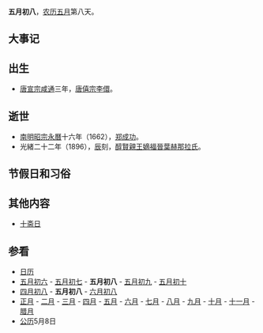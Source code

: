 {{Lunar05Calendar}}
'''五月初八'''，[[农历|农历]][[五月_(农历)|五月]]第八天。

==大事记==

==出生==
*[[唐宣宗|唐宣宗]][[咸通|咸通]]三年，[[唐僖宗|唐僖宗]][[李儇|李儇]]。

==逝世==
*[[南明|南明]][[明昭宗|昭宗]][[永曆_(南明)|永曆]]十六年（1662），[[郑成功|郑成功]]。
*光緒二十二年（1896），[[辰|辰]]刻，[[醇賢親王嫡妃|醇賢親王嫡福晉葉赫那拉氏]]。

==节假日和习俗==

==其他内容==
*[[十斋日|十斋日]]

==参看==
*[[历史上的今天|日历]]
*[[五月初六|五月初六]] - [[五月初七|五月初七]] - '''五月初八''' - [[五月初九|五月初九]] - [[五月初十|五月初十]]   
*[[四月初八|四月初八]] - '''五月初八''' - [[六月初八|六月初八]]
*[[正月|正月]] - [[二月_(农历)|二月]] - [[三月_(农历)|三月]] - [[四月_(农历)|四月]] - [[五月_(农历)|五月]] - [[六月_(农历)|六月]] - [[七月_(农历)|七月]] - [[八月_(农历)|八月]] - [[九月_(农历)|九月]] - [[十月_(农历)|十月]] - [[十一月_(农历)|十一月]] - [[腊月|腊月]]
*[[公历|公历]]5月8日